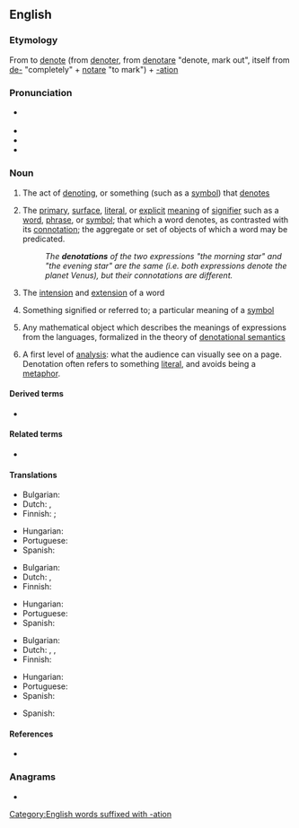 ==English==
{{wikipedia}}

===Etymology===
From to [[denote]] (from {{etyl|frm|en}} [[denoter]], from {{etyl|la|en}} [[denotare]] "denote, mark out", itself from [[de-]] "completely" + [[notare]] "to mark") + [[-ation]]

===Pronunciation===
* {{a|US}} {{IPA|/ˌdiː.noʊˈteɪ.ʃən/|lang=en}}
* {{audio|En-us-denotation.ogg|Audio (US)|lang=en}}
* {{hyphenation|de|no|ta|tion|lang=en}}
* {{rhymes|eɪʃən|lang=en}}

===Noun===
{{en-noun}}

# The act of [[denoting]], or something (such as a [[symbol]]) that [[denote]]s
# {{lb|en|logic|linguistics|semiotics}} The [[primary]], [[surface]], [[literal]], or [[explicit]] [[meaning]] of [[signifier]] such as a [[word]], [[phrase]], or [[symbol]]; that which a word denotes, as contrasted with its [[connotation]]; the aggregate or set of objects of which a word may be predicated.
#: ''The '''denotations''' of the two expressions "the morning star" and "the evening star" are the same (i.e. both expressions denote the planet Venus), but their connotations are different.''
# {{lb|en|philosophy|logic}} The [[intension]] and [[extension]] of a word
# {{lb|en|semantics}} Something signified or referred to; a particular meaning of a [[symbol]]
# {{lb|en|computer science}} Any mathematical object which describes the meanings of expressions from the languages, formalized in the theory of [[denotational semantics]]
# {{lb|en|media-studies}} A first level of [[analysis]]: what the audience can visually see on a page. Denotation often refers to something [[literal]], and avoids being a [[metaphor]].

====Derived terms====
{{der-top}}
* {{l|en|denotative}}
{{der-mid}}
{{der-bottom}}

====Related terms====
* {{l|en|connotation}}

====Translations====
{{trans-top|act of denoting}}
* Bulgarian: {{t|bg|означаване|n}}
* Dutch: {{t+|nl|denotatie}}, {{t+|nl|beschrijving}}
* Finnish: {{t+|fi|merkitseminen}} {{qualifier|act}}; {{t+|fi|merkki}} {{qualifier|something that denotes}}
{{trans-mid}}
* Hungarian: {{t+|hu|megjelölés}}
* Portuguese: {{t+|pt|denotação|f}}
* Spanish: {{t+|es|denotación|f}}
{{trans-bottom}}

{{trans-top|primary or explicit meaning}}
* Bulgarian: {{t|bg|главно значение|n}}
* Dutch: {{t+|nl|denotatie}}, {{t+|nl|betekenis}}
* Finnish: {{t|fi|perusmerkitys}}
{{trans-mid}}
* Hungarian: {{t+|hu|jelentés}}
* Portuguese: {{t+|pt|denotação|f}}
* Spanish: {{t+|es|denotación|f}}
{{trans-bottom}}

{{trans-top|something signified or referred to}}
* Bulgarian: {{t+|bg|обозначение|n}}
* Dutch: {{t+|nl|aanduiding}}, {{t+|nl|denotatie}}, {{t+|nl|betekenis}}
* Finnish: {{t+|fi|merkitys}}
{{trans-mid}}
* Hungarian: {{t+|hu|jel}}
* Portuguese: {{t+|pt|denotação|f}}
* Spanish: {{t+|es|denotación|f}}
{{trans-bottom}}

{{checktrans-top}}
* Spanish: {{t-check|es|denotación}}
{{trans-mid}}
{{trans-bottom}}

====References====
* {{R:OED2}}

===Anagrams===
* {{anagrams|en|detonation|taeniodont}}

[[Category:English words suffixed with -ation]]